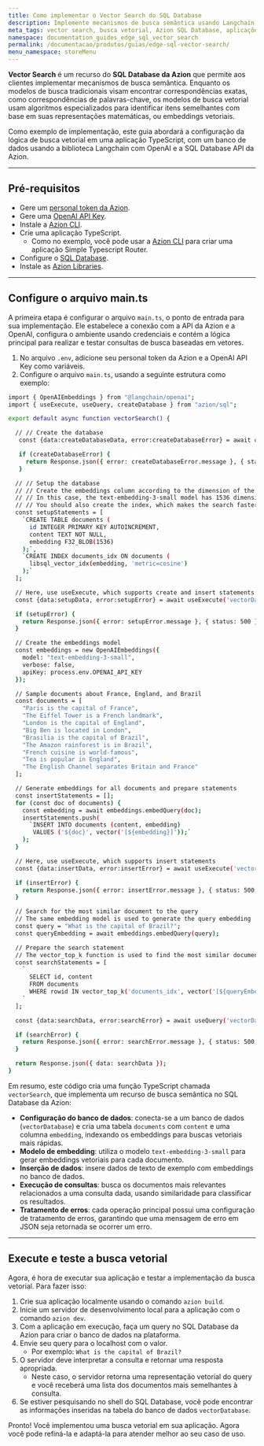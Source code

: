 ```yaml
---
title: Como implementar o Vector Search do SQL Database
description: Implemente mecanismos de busca semântica usando Langchain e a SQL Database API da Azion em uma edge application TypeScript.
meta_tags: vector search, busca vetorial, Azion SQL Database, aplicações baseadas em IA, vector embeddings
namespace: documentation_guides_edge_sql_vector_search
permalink: /documentacao/produtos/guias/edge-sql-vector-search/
menu_namespace: storeMenu
---
```



**Vector Search** é um recurso do **SQL Database da Azion** que permite aos clientes implementar mecanismos de busca semântica. Enquanto os modelos de busca tradicionais visam encontrar correspondências exatas, como correspondências de palavras-chave, os modelos de busca vetorial usam algoritmos especializados para identificar itens semelhantes com base em suas representações matemáticas, ou embeddings vetoriais.

<LinkButton link="/pt-br/documentacao/produtos/store/edge-sql/vector-search/" label="Saiba mais sobre o Vector Search" severity="secondary" target="_blank" />

Como exemplo de implementação, este guia abordará a configuração da lógica de busca vetorial em uma aplicação TypeScript, com um banco de dados usando a biblioteca Langchain com OpenAI e a SQL Database API da Azion.

---

## Pré-requisitos

- Gere um [personal token da Azion](/pt-br/documentacao/produtos/guias/personal-tokens/).
- Gere uma [OpenAI API Key](https://platform.openai.com/docs/quickstart/create-and-export-an-api-key).
- Instale a [Azion CLI](/pt-br/documentacao/produtos/azion-cli/visao-geral/).
- Crie uma aplicação TypeScript. 
    - Como no exemplo, você pode usar a [Azion CLI](/pt-br/documentacao/devtools/cli/init/) para criar uma aplicação Simple Typescript Router.
- Configure o [SQL Database](/pt-br/documentacao/produtos/store/edge-sql/).
- Instale as [Azion Libraries](https://github.com/aziontech/lib).

---

## Configure o arquivo main.ts

A primeira etapa é configurar o arquivo `main.ts`, o ponto de entrada para sua implementação. Ele estabelece a conexão com a API da Azion e a OpenAI, configura o ambiente usando credenciais e contém a lógica principal para realizar e testar consultas de busca baseadas em vetores.

1. No arquivo `.env`, adicione seu personal token da Azion e a OpenAI API Key como variáveis.
2. Configure o arquivo `main.ts`, usando a seguinte estrutura como exemplo:

```bash
import { OpenAIEmbeddings } from "@langchain/openai";
import { useExecute, useQuery, createDatabase } from "azion/sql";

export default async function vectorSearch() {

  // // Create the database
   const {data:createDatabaseData, error:createDatabaseError} = await createDatabase('vectorDatabase',{debug:true})

   if (createDatabaseError) {
     return Response.json({ error: createDatabaseError.message }, { status: 500 });
   }

  // // Setup the database
  // // Create the embeddings column according to the dimension of the embeddings model
  // // In this case, the text-embedding-3-small model has 1536 dimensions
  // // You should also create the index, which makes the search faster!
  const setupStatements = [
    `CREATE TABLE documents (
      id INTEGER PRIMARY KEY AUTOINCREMENT,
      content TEXT NOT NULL, 
      embedding F32_BLOB(1536)
    );`,
    `CREATE INDEX documents_idx ON documents (
      libsql_vector_idx(embedding, 'metric=cosine')
    );`
  ];

  // Here, use useExecute, which supports create and insert statements
  const {data:setupData, error:setupError} = await useExecute('vectorDatabase',setupStatements)

  if (setupError) {
    return Response.json({ error: setupError.message }, { status: 500 });
  }

  // Create the embeddings model
  const embeddings = new OpenAIEmbeddings({
    model: "text-embedding-3-small",
    verbose: false,
    apiKey: process.env.OPENAI_API_KEY
  });

  // Sample documents about France, England, and Brazil
  const documents = [
    "Paris is the capital of France",
    "The Eiffel Tower is a French landmark",
    "London is the capital of England", 
    "Big Ben is located in London",
    "Brasilia is the capital of Brazil",
    "The Amazon rainforest is in Brazil",
    "French cuisine is world-famous",
    "Tea is popular in England",
    "The English Channel separates Britain and France"
  ];

  // Generate embeddings for all documents and prepare statements
  const insertStatements = [];
  for (const doc of documents) {
    const embedding = await embeddings.embedQuery(doc);
    insertStatements.push(
      `INSERT INTO documents (content, embedding) 
       VALUES ('${doc}', vector('[${embedding}]'));`
    );
  }

  // Here, use useExecute, which supports insert statements
  const {data:insertData, error:insertError} = await useExecute('vectorDatabase',insertStatements,{debug:true}) 

  if (insertError) {
    return Response.json({ error: insertError.message }, { status: 500 });
  } 

  // Search for the most similar document to the query
  // The same embedding model is used to generate the query embedding
  const query = "What is the capital of Brazil?";
  const queryEmbedding = await embeddings.embedQuery(query); 

  // Prepare the search statement
  // The vector_top_k function is used to find the most similar documents to the query
  const searchStatements = [
    `
      SELECT id, content
      FROM documents
      WHERE rowid IN vector_top_k('documents_idx', vector('[${queryEmbedding}]'), 2)
    `
  ];

  const {data:searchData, error:searchError} = await useQuery('vectorDatabase',searchStatements)

  if (searchError) {
    return Response.json({ error: searchError.message }, { status: 500 });
  } 

  return Response.json({ data: searchData });
}
```

Em resumo, este código cria uma função TypeScript chamada `vectorSearch`, que implementa um recurso de busca semântica no SQL Database da Azion:

- **Configuração do banco de dados**: conecta-se a um banco de dados (`vectorDatabase`) e cria uma tabela `documents` com `content` e uma columna `embedding`, indexando os embeddings para buscas vetoriais mais rápidas.
- **Modelo de embedding**: utiliza o modelo `text-embedding-3-small` para gerar embeddings vetoriais para cada documento.
- **Inserção de dados**: insere dados de texto de exemplo com embeddings no banco de dados.
- **Execução de consultas**: busca os documentos mais relevantes relacionados a uma consulta dada, usando similaridade para classificar os resultados.
- **Tratamento de erros**: cada operação principal possui uma configuração de tratamento de erros, garantindo que uma mensagem de erro em JSON seja retornada se ocorrer um erro.

---

## Execute e teste a busca vetorial

Agora, é hora de executar sua aplicação e testar a implementação da busca vetorial. Para fazer isso:

1. Crie sua aplicação localmente usando o comando `azion build`.
2. Inicie um servidor de desenvolvimento local para a aplicação com o comando `azion dev`.
3. Com a aplicação em execução, faça um query no SQL Database da Azion para criar o banco de dados na plataforma.
4. Envie seu query para o localhost com o valor.
    - Por exemplo: `What is the capital of Brazil?`
5. O servidor deve interpretar a consulta e retornar uma resposta apropriada.
    - Neste caso, o servidor retorna uma representação vetorial do query e você receberá uma lista dos documentos mais semelhantes à consulta.
6. Se estiver pesquisando no shell do SQL Database, você pode encontrar as informações inseridas na tabela do banco de dados `vectorDatabase`.

Pronto! Você implementou uma busca vetorial em sua aplicação. Agora você pode refiná-la e adaptá-la para atender melhor ao seu caso de uso.